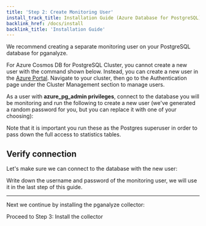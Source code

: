 ```yaml
---
title: 'Step 2: Create Monitoring User'
install_track_title: Installation Guide (Azure Database for PostgreSQL)
backlink_href: /docs/install
backlink_title: 'Installation Guide'
---
```



We recommend creating a separate monitoring user on your PostgreSQL database for pganalyze.

For Azure Cosmos DB for PostgreSQL Cluster, you cannot create a new user with the command shown below.
Instead, you can create a new user in the [Azure Portal](https://portal.azure.com/). Navigate to your cluster, then go to the Authentication page under the Cluster Management section to manage users.

As a user with **azure_pg_admin privileges**, connect to the database you will be monitoring
and run the following to create a new user (we've generated a random password for you, but you
can replace it with one of your choosing):

<MonitoringUserSetupInstructions />

Note that it is important you run these as the Postgres superuser in order to pass down the full access to statistics tables.

## Verify connection

Let's make sure we can connect to the database with the new user:

<VerifyConnection host="mydb.postgres.database.azure.com" />

Write down the username and password of the monitoring user, we will use it in the last step of this guide.

---

Next we continue by installing the pganalyze collector:

<Link className="btn btn-success" to="03_install_the_collector">
  Proceed to Step 3: Install the collector
</Link>
